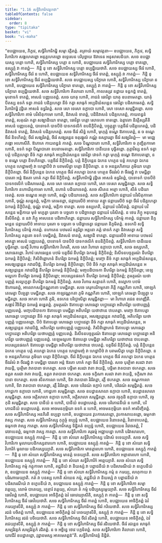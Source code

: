 ```yaml
---
title: "1.16 សទ្ធិវិហារិកវត្តកថា"
tableOfContents: false
sidebar:
  order: 8
type: "tipitaka"
basket: "vi"
book: "vi-maha"
---
```



<DynamicBreadcrumb />

<Division number="67" book="vi-maha">

<Paragraph number="271" book="vi-maha">
“ឧបជ្ឈាយេន, ភិក្ខវេ, សទ្ធិវិហារិកម្ហិ សម្មា វត្តិតព្ពំ. តត្រាយំ សម្មាវត្តនា—
</Paragraph>

<Paragraph number="272" book="vi-maha">
ឧបជ្ឈាយេន, ភិក្ខវេ, សទ្ធិវិហារិកោ សង្គហេតព្ពោ អនុគ្គហេតព្ពោ ឧទ្ទេសេន បរិបុច្ឆាយ ឱវាទេន អនុសាសនិយា. សចេ ឧបជ្ឈាយស្ស បត្តោ ហោតិ, សទ្ធិវិហារិកស្ស បត្តោ ន ហោតិ, ឧបជ្ឈាយេន សទ្ធិវិហារិកស្ស បត្តោ ទាតព្ពោ, ឧស្សុក្កំ វា កាតព្ពំ—  កិន្តិ នុ ខោ សទ្ធិវិហារិកស្ស បត្តោ ឧប្បជ្ជិយេថាតិ. សចេ ឧបជ្ឈាយស្ស ចីវរំ ហោតិ, សទ្ធិវិហារិកស្ស ចីវរំ ន ហោតិ, ឧបជ្ឈាយេន សទ្ធិវិហារិកស្ស ចីវរំ ទាតព្ពំ, ឧស្សុក្កំ វា កាតព្ពំ—  កិន្តិ នុ ខោ សទ្ធិវិហារិកស្ស ចីវរំ ឧប្បជ្ជិយេថាតិ. សចេ ឧបជ្ឈាយស្ស បរិក្ខារោ ហោតិ, សទ្ធិវិហារិកស្ស បរិក្ខារោ ន ហោតិ, ឧបជ្ឈាយេន សទ្ធិវិហារិកស្ស បរិក្ខារោ ទាតព្ពោ, ឧស្សុក្កំ វា កាតព្ពំ—  កិន្តិ នុ ខោ សទ្ធិវិហារិកស្ស បរិក្ខារោ ឧប្បជ្ជិយេថាតិ.
</Paragraph>

<Paragraph number="273" book="vi-maha">
សចេ សទ្ធិវិហារិកោ គិលានោ ហោតិ, កាលស្សេវ ឧដ្ឋាយ ទន្តកដ្ឋំ ទាតព្ពំ, មុខោទកំ ទាតព្ពំ, អាសនំ បញ្ញបេតព្ពំ. សចេ យាគុ ហោតិ, ភាជនំ ធោវិត្វា យាគុ ឧបនាមេតព្ពា. យាគុំ បីតស្ស ឧទកំ ទត្វា ភាជនំ បដិគ្គហេត្វា នីចំ កត្វា សាធុកំ អប្បដិឃំសន្តេន ធោវិត្វា បដិសាមេតព្ពំ. សទ្ធិវិហារិកម្ហិ វុដ្ឋិតេ អាសនំ ឧទ្ធរិតព្ពំ. សចេ សោ ទេសោ ឧក្លាបោ ហោតិ, សោ ទេសោ សម្មជ្ជិតព្ពោ.
</Paragraph>

<Paragraph number="274" book="vi-maha">
សចេ សទ្ធិវិហារិកោ គាមំ បវិសិតុកាមោ ហោតិ, និវាសនំ ទាតព្ពំ, បដិនិវាសនំ បដិគ្គហេតព្ពំ, កាយពន្ធនំ ទាតព្ពំ, សគុណំ កត្វា សង្ឃាដិយោ ទាតព្ពា, ធោវិត្វា បត្តោ សោទកោ ទាតព្ពោ. ឯត្តាវតា និវត្តិស្សតីតិ អាសនំ បញ្ញបេតព្ពំ, បាទោទកំ បាទបីឋំ បាទកថលិកំ ឧបនិក្ខិបិតព្ពំ, បច្ចុគ្គន្ត្វា បត្តចីវរំ បដិគ្គហេតព្ពំ, បដិនិវាសនំ ទាតព្ពំ, និវាសនំ បដិគ្គហេតព្ពំ. សចេ ចីវរំ សិន្នំ ហោតិ, មុហុត្តំ ឧណ្ហេ ឱតាបេតព្ពំ, ន ច ឧណ្ហេ ចីវរំ និទហិតព្ពំ; ចីវរំ សង្ឃរិតព្ពំ, ចីវរំ សង្ឃរន្តេន ចតុរង្គុលំ កណ្ណំ ឧស្សារេត្វា ចីវរំ សង្ឃរិតព្ពំ—  មា មជ្ឈេ ភង្គោ អហោសីតិ. ឱភោគេ កាយពន្ធនំ កាតព្ពំ.
</Paragraph>

<Paragraph number="275" book="vi-maha">
សចេ បិណ្ឌបាតោ ហោតិ, សទ្ធិវិហារិកោ ច ភុញ្ជិតុកាមោ ហោតិ, ឧទកំ ទត្វា បិណ្ឌបាតោ ឧបនាមេតព្ពោ. សទ្ធិវិហារិកោ បានីយេន បុច្ឆិតព្ពោ. ភុត្តាវិស្ស ឧទកំ ទត្វា បត្តំ បដិគ្គហេត្វា នីចំ កត្វា សាធុកំ អប្បដិឃំសន្តេន ធោវិត្វា វោទកំ កត្វា មុហុត្តំ ឧណ្ហេ ឱតាបេតព្ពោ, ន ច ឧណ្ហេ បត្តោ និទហិតព្ពោ. បត្តចីវរំ និក្ខិបិតព្ពំ. បត្តំ និក្ខិបន្តេន ឯកេន ហត្ថេន បត្តំ គហេត្វា ឯកេន ហត្ថេន ហេដ្ឋាមញ្ចំ វា ហេដ្ឋាបីឋំ វា បរាមសិត្វា បត្តោ និក្ខិបិតព្ពោ. ន ច អនន្តរហិតាយ ភូមិយា បត្តោ និក្ខិបិតព្ពោ. ចីវរំ និក្ខិបន្តេន ឯកេន ហត្ថេន ចីវរំ គហេត្វា ឯកេន ហត្ថេន ចីវរវំសំ វា ចីវររជ្ជុំ វា បមជ្ជិត្វា បារតោ អន្តំ ឱរតោ ភោគំ កត្វា ចីវរំ និក្ខិបិតព្ពំ. សទ្ធិវិហារិកម្ហិ វុដ្ឋិតេ អាសនំ ឧទ្ធរិតព្ពំ, បាទោទកំ បាទបីឋំ បាទកថលិកំ បដិសាមេតព្ពំ. សចេ សោ ទេសោ ឧក្លាបោ ហោតិ, សោ ទេសោ សម្មជ្ជិតព្ពោ.
</Paragraph>

<Paragraph number="276" book="vi-maha">
សចេ សទ្ធិវិហារិកោ នហាយិតុកាមោ ហោតិ, នហានំ បដិយាទេតព្ពំ. សចេ សីតេន អត្ថោ ហោតិ, សីតំ បដិយាទេតព្ពំ. សចេ ឧណ្ហេន អត្ថោ ហោតិ, ឧណ្ហំ បដិយាទេតព្ពំ.
</Paragraph>

<Paragraph number="277" book="vi-maha">
សចេ សទ្ធិវិហារិកោ ជន្តាឃរំ បវិសិតុកាមោ ហោតិ, ចុណ្ណំ សន្នេតព្ពំ, មត្តិកា តេមេតព្ពា, ជន្តាឃរបីឋំ អាទាយ គន្ត្វា ជន្តាឃរបីឋំ ទត្វា ចីវរំ បដិគ្គហេត្វា ឯកមន្តំ និក្ខិបិតព្ពំ, ចុណ្ណំ ទាតព្ពំ, មត្តិកា ទាតព្ពា. សចេ ឧស្សហតិ, ជន្តាឃរំ បវិសិតព្ពំ. ជន្តាឃរំ បវិសន្តេន មត្តិកាយ មុខំ មក្ខេត្វា បុរតោ ច បច្ឆតោ ច បដិច្ឆាទេត្វា ជន្តាឃរំ បវិសិតព្ពំ. ន ថេរេ ភិក្ខូ អនុបខជ្ជ និសីទិតព្ពំ. ន នវា ភិក្ខូ អាសនេន បដិពាហិតព្ពា. ជន្តាឃរេ សទ្ធិវិហារិកស្ស បរិកម្មំ កាតព្ពំ. ជន្តាឃរា និក្ខមន្តេន ជន្តាឃរបីឋំ អាទាយ បុរតោ ច បច្ឆតោ ច បដិច្ឆាទេត្វា ជន្តាឃរា និក្ខមិតព្ពំ.
</Paragraph>

<Paragraph number="278" book="vi-maha">
ឧទកេបិ សទ្ធិវិហារិកស្ស បរិកម្មំ កាតព្ពំ. នហាតេន បឋមតរំ ឧត្តរិត្វា អត្តនោ គត្តំ វោទកំ កត្វា និវាសេត្វា សទ្ធិវិហារិកស្ស គត្តតោ ឧទកំ បមជ្ជិតព្ពំ, និវាសនំ ទាតព្ពំ, សង្ឃាដិ ទាតព្ពា. ជន្តាឃរបីឋំ អាទាយ បឋមតរំ អាគន្ត្វា អាសនំ បញ្ញបេតព្ពំ, បាទោទកំ បាទបីឋំ បាទកថលិកំ ឧបនិក្ខិបិតព្ពំ. សទ្ធិវិហារិកោ បានីយេន បុច្ឆិតព្ពោ.
</Paragraph>

<Paragraph number="279" book="vi-maha">
យស្មឹ វិហារេ សទ្ធិវិហារិកោ វិហរតិ, សចេ សោ វិហារោ ឧក្លាបោ ហោតិ, សចេ ឧស្សហតិ, សោធេតព្ពោ. វិហារំ សោធេន្តេន បឋមំ បត្តចីវរំ នីហរិត្វា ឯកមន្តំ និក្ខិបិតព្ពំ; និសីទនបច្ចត្ថរណំ នីហរិត្វា ឯកមន្តំ និក្ខិបិតព្ពំ; ភិសិពិព្ពោហនំ នីហរិត្វា ឯកមន្តំ និក្ខិបិតព្ពំ; មញ្ចោ នីចំ កត្វា សាធុកំ អប្បដិឃំសន្តេន, អសង្ឃដ្ដេន្តេន កវាដបិដ្ឋំ, នីហរិត្វា ឯកមន្តំ និក្ខិបិតព្ពោ; បីឋំ នីចំ កត្វា សាធុកំ អប្បដិឃំសន្តេន អសង្ឃដ្ដេន្តេន កវាដបិដ្ឋំ នីហរិត្វា ឯកមន្តំ និក្ខិបិតព្ពំ; មញ្ចបដិបាទកា នីហរិត្វា ឯកមន្តំ និក្ខិបិតព្ពា; ខេឡមល្លកោ នីហរិត្វា ឯកមន្តំ និក្ខិបិតព្ពោ; អបស្សេនផលកំ នីហរិត្វា ឯកមន្តំ និក្ខិបិតព្ពំ; ភូមត្ថរណំ យថាបញ្ញត្តំ សល្លក្ខេត្វា នីហរិត្វា ឯកមន្តំ និក្ខិបិតព្ពំ. សចេ វិហារេ សន្តានកំ ហោតិ, ឧល្លោកា បឋមំ ឱហារេតព្ពំ, អាលោកសន្ធិកណ្ណភាគា បមជ្ជិតព្ពា. សចេ គេរុកបរិកម្មកតា ភិត្តិ កណ្ណកិតា ហោតិ, ចោឡកំ តេមេត្វា បីឡេត្វា បមជ្ជិតព្ពា. សចេ កាឡវណ្ណកតា ភូមិ កណ្ណកិតា ហោតិ, ចោឡកំ តេមេត្វា បីឡេត្វា បមជ្ជិតព្ពា. សចេ អកតា ហោតិ ភូមិ, ឧទកេន បរិប្ផោសិត្វា សម្មជ្ជិតព្ពា—  មា វិហារោ រជេន ឧហញ្ញីតិ. សង្ការំ វិចិនិត្វា ឯកមន្តំ ឆឌ្ឌេតព្ពំ.
</Paragraph>

<Paragraph number="280" book="vi-maha">
ភូមត្ថរណំ ឱតាបេត្វា សោធេត្វា បប្ផោដេត្វា អតិហរិត្វា យថាបញ្ញត្តំ បញ្ញបេតព្ពំ. មញ្ចបដិបាទកា ឱតាបេត្វា បមជ្ជិត្វា អតិហរិត្វា យថាឋានេ ឋបេតព្ពា. មញ្ចោ ឱតាបេត្វា សោធេត្វា បប្ផោដេត្វា នីចំ កត្វា សាធុកំ អប្បដិឃំសន្តេន, អសង្ឃដ្ដេន្តេន កវាដបិដ្ឋំ, អតិហរិត្វា យថាបញ្ញត្តំ បញ្ញបេតព្ពោ. បីឋំ ឱតាបេត្វា សោធេត្វា បប្ផោដេត្វា នីចំ កត្វា សាធុកំ អប្បដិឃំសន្តេន, អសង្ឃដ្ដេន្តេន កវាដបិដ្ឋំ, អតិហរិត្វា យថាបញ្ញត្តំ បញ្ញបេតព្ពំ. ភិសិពិព្ពោហនំ ឱតាបេត្វា សោធេត្វា បប្ផោដេត្វា អតិហរិត្វា យថាបញ្ញត្តំ បញ្ញបេតព្ពំ. និសីទនបច្ចត្ថរណំ ឱតាបេត្វា សោធេត្វា បប្ផោដេត្វា អតិហរិត្វា យថាបញ្ញត្តំ បញ្ញបេតព្ពំ. ខេឡមល្លកោ ឱតាបេត្វា បមជ្ជិត្វា អតិហរិត្វា យថាឋានេ ឋបេតព្ពោ. អបស្សេនផលកំ ឱតាបេត្វា បមជ្ជិត្វា អតិហរិត្វា យថាឋានេ ឋបេតព្ពំ. បត្តចីវរំ និក្ខិបិតព្ពំ. បត្តំ និក្ខិបន្តេន ឯកេន ហត្ថេន បត្តំ គហេត្វា ឯកេន ហត្ថេន ហេដ្ឋាមញ្ចំ វា ហេដ្ឋាបីឋំ វា បរាមសិត្វា បត្តោ និក្ខិបិតព្ពោ. ន ច អនន្តរហិតាយ ភូមិយា បត្តោ និក្ខិបិតព្ពោ. ចីវរំ និក្ខិបន្តេន ឯកេន ហត្ថេន ចីវរំ គហេត្វា ឯកេន ហត្ថេន ចីវរវំសំ វា ចីវររជ្ជុំ វា បមជ្ជិត្វា បារតោ អន្តំ ឱរតោ ភោគំ កត្វា ចីវរំ និក្ខិបិតព្ពំ.
</Paragraph>

<Paragraph number="281" book="vi-maha">
សចេ បុរត្ថិមា សរជា វាតា វាយន្តិ, បុរត្ថិមា វាតបានា ថកេតព្ពា. សចេ បច្ឆិមា សរជា វាតា វាយន្តិ, បច្ឆិមា វាតបានា ថកេតព្ពា. សចេ ឧត្តរា សរជា វាតា វាយន្តិ, ឧត្តរា វាតបានា ថកេតព្ពា. សចេ ទក្ខិណា សរជា វាតា វាយន្តិ, ទក្ខិណា វាតបានា ថកេតព្ពា. សចេ សីតកាលោ ហោតិ, ទិវា វាតបានា វិវរិតព្ពា, រត្តឹ ថកេតព្ពា. សចេ ឧណ្ហកាលោ ហោតិ, ទិវា វាតបានា ថកេតព្ពា, រត្តឹ វិវរិតព្ពា.
</Paragraph>

<Paragraph number="282" book="vi-maha">
សចេ បរិវេណំ ឧក្លាបំ ហោតិ, បរិវេណំ សម្មជ្ជិតព្ពំ. សចេ កោដ្ឋកោ ឧក្លាបោ ហោតិ, កោដ្ឋកោ សម្មជ្ជិតព្ពោ. សចេ ឧបដ្ឋានសាលា ឧក្លាបា ហោតិ, ឧបដ្ឋានសាលា សម្មជ្ជិតព្ពា. សចេ អគ្គិសាលា ឧក្លាបា ហោតិ, អគ្គិសាលា សម្មជ្ជិតព្ពា. សចេ វច្ចកុដិ ឧក្លាបា ហោតិ, វច្ចកុដិ សម្មជ្ជិតព្ពា. សចេ បានីយំ ន ហោតិ, បានីយំ ឧបដ្ឋាបេតព្ពំ. សចេ បរិភោជនីយំ ន ហោតិ, បរិភោជនីយំ ឧបដ្ឋាបេតព្ពំ. សចេ អាចមនកុម្ភិយា ឧទកំ ន ហោតិ, អាចមនកុម្ភិយា ឧទកំ អាសិញ្ចិតព្ពំ.
</Paragraph>

<Paragraph number="283" book="vi-maha">
សចេ សទ្ធិវិហារិកស្ស អនភិរតិ ឧប្បន្នា ហោតិ, ឧបជ្ឈាយេន វូបកាសេតព្ពោ, វូបកាសាបេតព្ពោ, ធម្មកថា វាស្ស កាតព្ពា. សចេ សទ្ធិវិហារិកស្ស កុក្កុច្ចំ ឧប្បន្នំ ហោតិ, ឧបជ្ឈាយេន វិនោទេតព្ពំ, វិនោទាបេតព្ពំ, ធម្មកថា វាស្ស កាតព្ពា. សចេ សទ្ធិវិហារិកស្ស ទិដ្ឋិគតំ ឧប្បន្នំ ហោតិ, ឧបជ្ឈាយេន វិវេចេតព្ពំ, វិវេចាបេតព្ពំ, ធម្មកថា វាស្ស កាតព្ពា. សចេ សទ្ធិវិហារិកោ គរុធម្មំ អជ្ឈាបន្នោ ហោតិ បរិវាសារហោ, ឧបជ្ឈាយេន ឧស្សុក្កំ កាតព្ពំ—  កិន្តិ នុ ខោ សំឃោ សទ្ធិវិហារិកស្ស បរិវាសំ ទទេយ្យាតិ. សចេ សទ្ធិវិហារិកោ មូលាយបដិកស្សនារហោ ហោតិ, ឧបជ្ឈាយេន ឧស្សុក្កំ កាតព្ពំ—  កិន្តិ នុ ខោ សំឃោ សទ្ធិវិហារិកំ មូលាយ បដិកស្សេយ្យាតិ. សចេ សទ្ធិវិហារិកោ មានត្តារហោ ហោតិ, ឧបជ្ឈាយេន ឧស្សុក្កំ កាតព្ពំ—  កិន្តិ នុ ខោ សំឃោ សទ្ធិវិហារិកស្ស មានត្តំ ទទេយ្យាតិ. សចេ សទ្ធិវិហារិកោ អព្ភានារហោ ហោតិ, ឧបជ្ឈាយេន ឧស្សុក្កំ កាតព្ពំ—  កិន្តិ នុ ខោ សំឃោ សទ្ធិវិហារិកំ អព្ភេយ្យាតិ. សចេ សំឃោ សទ្ធិវិហារិកស្ស កម្មំ កត្តុកាមោ ហោតិ, តជ្ជនីយំ វា និយស្សំ វា បព្ពាជនីយំ វា បដិសារណីយំ វា ឧក្ខេបនីយំ វា, ឧបជ្ឈាយេន ឧស្សុក្កំ កាតព្ពំ—  កិន្តិ នុ ខោ សំឃោ សទ្ធិវិហារិកស្ស កម្មំ ន ករេយ្យ, លហុកាយ វា បរិណាមេយ្យាតិ. កតំ វា បនស្ស ហោតិ សំឃេន កម្មំ, តជ្ជនីយំ វា និយស្សំ វា បព្ពាជនីយំ វា បដិសារណីយំ វា ឧក្ខេបនីយំ វា, ឧបជ្ឈាយេន ឧស្សុក្កំ កាតព្ពំ—  កិន្តិ នុ ខោ សទ្ធិវិហារិកោ សម្មា វត្តេយ្យ, លោមំ បាតេយ្យ, នេត្ថារំ វត្តេយ្យ, សំឃោ តំ កម្មំ បដិប្បស្សម្ភេយ្យាតិ.
</Paragraph>

<Paragraph number="284" book="vi-maha">
សចេ សទ្ធិវិហារិកស្ស ចីវរំ ធោវិតព្ពំ ហោតិ, ឧបជ្ឈាយេន អាចិក្ខិតព្ពំ ឯវំ ធោវេយ្យាសីតិ, ឧស្សុក្កំ វា កាតព្ពំ—  កិន្តិ នុ ខោ សទ្ធិវិហារិកស្ស ចីវរំ ធោវិយេថាតិ. សចេ សទ្ធិវិហារិកស្ស ចីវរំ កាតព្ពំ ហោតិ, ឧបជ្ឈាយេន អាចិក្ខិតព្ពំ ឯវំ ករេយ្យាសីតិ, ឧស្សុក្កំ វា កាតព្ពំ—  កិន្តិ នុ ខោ សទ្ធិវិហារិកស្ស ចីវរំ ករិយេថាតិ. សចេ សទ្ធិវិហារិកស្ស រជនំ បចិតព្ពំ ហោតិ, ឧបជ្ឈាយេន អាចិក្ខិតព្ពំ ឯវំ បចេយ្យាសីតិ, ឧស្សុក្កំ វា កាតព្ពំ—  កិន្តិ នុ ខោ សទ្ធិវិហារិកស្ស រជនំ បចិយេថាតិ. សចេ សទ្ធិវិហារិកស្ស ចីវរំ រជិតព្ពំ ហោតិ, ឧបជ្ឈាយេន អាចិក្ខិតព្ពំ, ឯវំ រជេយ្យាសីតិ, ឧស្សុក្កំ វា កាតព្ពំ—  កិន្តិ នុ ខោ សទ្ធិវិហារិកស្ស ចីវរំ រជិយេថាតិ. ចីវរំ រជន្តេន សាធុកំ សម្បរិវត្តកំ សម្បរិវត្តកំ រជិតព្ពំ. ន ច អច្ឆិន្នេ ថេវេ បក្កមិតព្ពំ. សចេ សទ្ធិវិហារិកោ គិលានោ ហោតិ, យាវជីវំ ឧបដ្ឋាតព្ពោ, វុដ្ឋានមស្ស អាគមេតព្ពន៑”តិ.

</Paragraph>
</Division>

<Paragraph number="285" type="center" book="vi-maha">
សទ្ធិវិហារិកវត្តំ និដ្ឋិតំ.
</Paragraph>